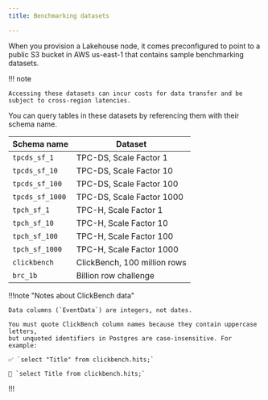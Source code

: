 ```yaml
---
title: Benchmarking datasets

---
```


When you provision a Lakehouse node, it comes preconfigured to point to a public S3 bucket in AWS us-east-1 that contains sample benchmarking datasets. 

!!! note

    Accessing these datasets can incur costs for data transfer and be subject to cross-region latencies.

You can query tables in these datasets by referencing them with their schema
name.

| Schema name     | Dataset                      |
| --------------- | ---------------------------- |
| `tpcds_sf_1`    | TPC-DS, Scale Factor 1       |
| `tpcds_sf_10`   | TPC-DS, Scale Factor 10      |
| `tpcds_sf_100`  | TPC-DS, Scale Factor 100     |
| `tpcds_sf_1000` | TPC-DS, Scale Factor 1000    |
| `tpch_sf_1`     | TPC-H, Scale Factor 1        |
| `tpch_sf_10`    | TPC-H, Scale Factor 10       |
| `tpch_sf_100`   | TPC-H, Scale Factor 100      |
| `tpch_sf_1000`  | TPC-H, Scale Factor 1000     |
| `clickbench`    | ClickBench, 100 million rows |
| `brc_1b`        | Billion row challenge        |

!!!note "Notes about ClickBench data"

```
Data columns (`EventData`) are integers, not dates.

You must quote ClickBench column names because they contain uppercase letters,
but unquoted identifiers in Postgres are case-insensitive. For example:

✅ `select "Title" from clickbench.hits;`

🚫 `select Title from clickbench.hits;`
```
!!!
